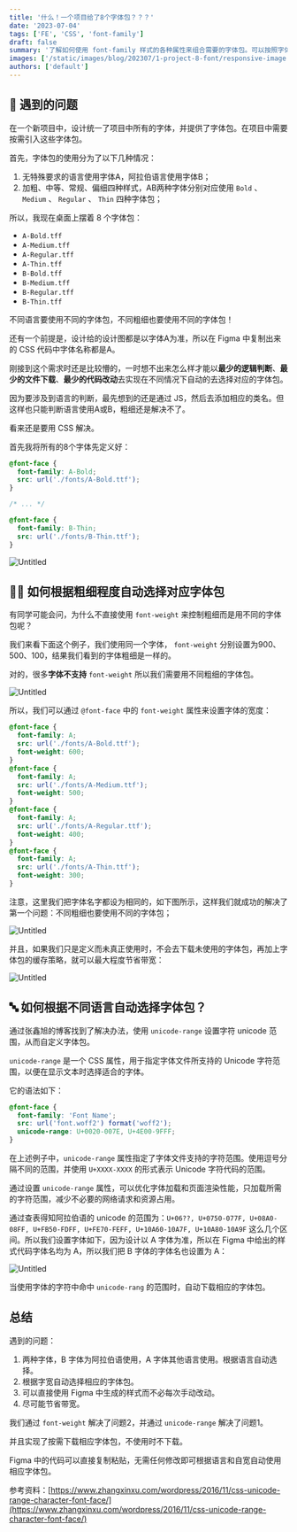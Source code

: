 ```yaml
---
title: '什么！一个项目给了8个字体包？？？'
date: '2023-07-04'
tags: ['FE', 'CSS', 'font-family']
draft: false
summary: '了解如何使用 font-family 样式的各种属性来组合需要的字体包。可以按照字体粗细、unicode 等信息来自动选择相应的字体包。'
images: ['/static/images/blog/202307/1-project-8-font/responsive-image.webp']
authors: ['default']
---
```


## 🙋 遇到的问题

在一个新项目中，设计统一了项目中所有的字体，并提供了字体包。在项目中需要按需引入这些字体包。

首先，字体包的使用分为了以下几种情况：

1. 无特殊要求的语言使用字体A，阿拉伯语言使用字体B；
2. 加粗、中等、常规、偏细四种样式，AB两种字体分别对应使用 `Bold` 、 `Medium` 、 `Regular` 、 `Thin` 四种字体包；

所以，我现在桌面上摆着 8 个字体包：

- `A-Bold.tff`
- `A-Medium.tff`
- `A-Regular.tff`
- `A-Thin.tff`
- `B-Bold.tff`
- `B-Medium.tff`
- `B-Regular.tff`
- `B-Thin.tff`

不同语言要使用不同的字体包，不同粗细也要使用不同的字体包！

还有一个前提是，设计给的设计图都是以字体A为准，所以在 Figma 中复制出来的 CSS 代码中字体名称都是A。

刚接到这个需求时还是比较懵的，一时想不出来怎么样才能以**最少的逻辑判断**、**最少的文件下载**、**最少的代码改动**去实现在不同情况下自动的去选择对应的字体包。

因为要涉及到语言的判断，最先想到的还是通过 JS，然后去添加相应的类名。但这样也只能判断语言使用A或B，粗细还是解决不了。

看来还是要用 CSS 解决。

首先我将所有的8个字体先定义好：

```css
@font-face {
  font-family: A-Bold;
  src: url('./fonts/A-Bold.ttf');
}

/* ... */

@font-face {
  font-family: B-Thin;
  src: url('./fonts/B-Thin.ttf');
}
```

![Untitled](/static/images/blog/202307/1-project-8-font/Untitled.webp)

## 🤲🏼 如何根据粗细程度自动选择对应字体包

有同学可能会问，为什么不直接使用 `font-weight` 来控制粗细而是用不同的字体包呢？

我们来看下面这个例子，我们使用同一个字体， `font-weight` 分别设置为900、500、100，结果我们看到的字体粗细是一样的。

对的，很多**字体不支持** `font-weight` 所以我们需要用不同粗细的字体包。

![Untitled](/static/images/blog/202307/1-project-8-font/Untitled%201.webp)

所以，我们可以通过 `@font-face` 中的 `font-weight` 属性来设置字体的宽度：

```css
@font-face {
  font-family: A;
  src: url('./fonts/A-Bold.ttf');
  font-weight: 600;
}
@font-face {
  font-family: A;
  src: url('./fonts/A-Medium.ttf');
  font-weight: 500;
}
@font-face {
  font-family: A;
  src: url('./fonts/A-Regular.ttf');
  font-weight: 400;
}
@font-face {
  font-family: A;
  src: url('./fonts/A-Thin.ttf');
  font-weight: 300;
}
```

注意，这里我们把字体名字都设为相同的，如下图所示，这样我们就成功的解决了第一个问题：不同粗细也要使用不同的字体包；

![Untitled](/static/images/blog/202307/1-project-8-font/Untitled%202.webp)

并且，如果我们只是定义而未真正使用时，不会去下载未使用的字体包，再加上字体包的缓存策略，就可以最大程度节省带宽：

![Untitled](/static/images/blog/202307/1-project-8-font/Untitled%203.webp)

## 🔤 如何根据不同语言自动选择字体包？

通过张鑫旭的博客找到了解决办法，使用 `unicode-range` 设置字符 unicode 范围，从而自定义字体包。

`unicode-range` 是一个 CSS 属性，用于指定字体文件所支持的 Unicode 字符范围，以便在显示文本时选择适合的字体。

它的语法如下：

```css
@font-face {
  font-family: 'Font Name';
  src: url('font.woff2') format('woff2');
  unicode-range: U+0020-007E, U+4E00-9FFF;
}
```

在上述例子中，`unicode-range` 属性指定了字体文件支持的字符范围。使用逗号分隔不同的范围，并使用 `U+XXXX-XXXX` 的形式表示 Unicode 字符代码的范围。

通过设置 `unicode-range` 属性，可以优化字体加载和页面渲染性能，只加载所需的字符范围，减少不必要的网络请求和资源占用。

通过查表得知阿拉伯语的 unicode 的范围为：`U+06??, U+0750-077F, U+08A0-08FF, U+FB50-FDFF, U+FE70-FEFF, U+10A60-10A7F, U+10A80-10A9F` 这么几个区间。所以我们设置字体如下，因为设计以 A 字体为准，所以在 Figma 中给出的样式代码字体名均为 A，所以我们把 B 字体的字体名也设置为 A：

![Untitled](/static/images/blog/202307/1-project-8-font/Untitled%204.webp)

当使用字体的字符中命中 `unicode-rang` 的范围时，自动下载相应的字体包。

## 总结

遇到的问题：

1. 两种字体，B 字体为阿拉伯语使用，A 字体其他语言使用。根据语言自动选择。
2. 根据字宽自动选择相应的字体包。
3. 可以直接使用 Figma 中生成的样式而不必每次手动改动。
4. 尽可能节省带宽。

我们通过 `font-weight` 解决了问题2，并通过 `unicode-range` 解决了问题1。

并且实现了按需下载相应字体包，不使用时不下载。

Figma 中的代码可以直接复制粘贴，无需任何修改即可根据语言和自宽自动使用相应字体包。

参考资料：[https://www.zhangxinxu.com/wordpress/2016/11/css-unicode-range-character-font-face/](https://www.zhangxinxu.com/wordpress/2016/11/css-unicode-range-character-font-face/)
